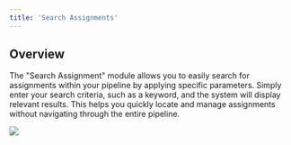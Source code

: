 ```yaml
---
title: 'Search Assignments'
---
```


## Overview

The "Search Assignment" module allows you to easily search for assignments within your pipeline by applying specific parameters. Simply enter your search criteria, such as a keyword, and the system will display relevant results. This helps you quickly locate and manage assignments without navigating through the entire pipeline.

![](/images/workflows/search_assignments001.png)